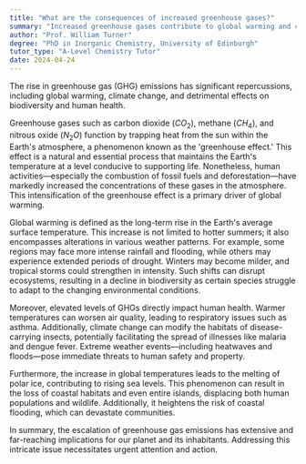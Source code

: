```yaml
---
title: "What are the consequences of increased greenhouse gases?"
summary: "Increased greenhouse gases contribute to global warming and climate change, resulting in negative impacts on biodiversity and human health."
author: "Prof. William Turner"
degree: "PhD in Inorganic Chemistry, University of Edinburgh"
tutor_type: "A-Level Chemistry Tutor"
date: 2024-04-24
---
```


The rise in greenhouse gas (GHG) emissions has significant repercussions, including global warming, climate change, and detrimental effects on biodiversity and human health.

Greenhouse gases such as carbon dioxide ($CO_2$), methane ($CH_4$), and nitrous oxide ($N_2O$) function by trapping heat from the sun within the Earth's atmosphere, a phenomenon known as the 'greenhouse effect.' This effect is a natural and essential process that maintains the Earth's temperature at a level conducive to supporting life. Nonetheless, human activities—especially the combustion of fossil fuels and deforestation—have markedly increased the concentrations of these gases in the atmosphere. This intensification of the greenhouse effect is a primary driver of global warming.

Global warming is defined as the long-term rise in the Earth's average surface temperature. This increase is not limited to hotter summers; it also encompasses alterations in various weather patterns. For example, some regions may face more intense rainfall and flooding, while others may experience extended periods of drought. Winters may become milder, and tropical storms could strengthen in intensity. Such shifts can disrupt ecosystems, resulting in a decline in biodiversity as certain species struggle to adapt to the changing environmental conditions.

Moreover, elevated levels of GHGs directly impact human health. Warmer temperatures can worsen air quality, leading to respiratory issues such as asthma. Additionally, climate change can modify the habitats of disease-carrying insects, potentially facilitating the spread of illnesses like malaria and dengue fever. Extreme weather events—including heatwaves and floods—pose immediate threats to human safety and property.

Furthermore, the increase in global temperatures leads to the melting of polar ice, contributing to rising sea levels. This phenomenon can result in the loss of coastal habitats and even entire islands, displacing both human populations and wildlife. Additionally, it heightens the risk of coastal flooding, which can devastate communities.

In summary, the escalation of greenhouse gas emissions has extensive and far-reaching implications for our planet and its inhabitants. Addressing this intricate issue necessitates urgent attention and action.
    